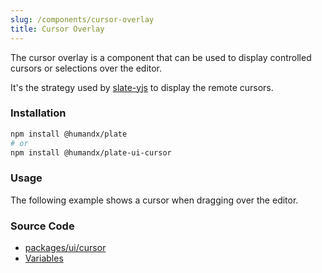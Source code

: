 ```yaml
---
slug: /components/cursor-overlay
title: Cursor Overlay
---
```


The cursor overlay is a component that can be used to display controlled cursors or selections over the editor.

It's the strategy used by [slate-yjs](https://github.com/BitPhinix/slate-yjs) to display the remote cursors.

### Installation

```bash npm2yarn
npm install @humandx/plate
# or
npm install @humandx/plate-ui-cursor
```

### Usage

The following example shows a cursor when dragging over the editor.


<CursorOverlaySandpack />

### Source Code

- [packages/ui/cursor](https://github.com/udecode/plate/tree/main/packages/ui/cursor/src)
- [Variables](https://github.com/udecode/plate/blob/main/examples/src)
